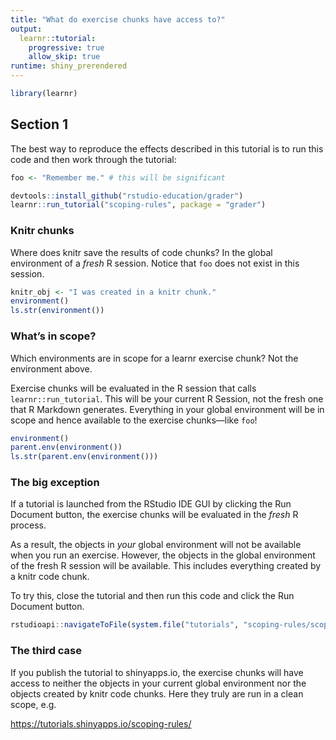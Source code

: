 ```yaml
---
title: "What do exercise chunks have access to?"
output: 
  learnr::tutorial:
    progressive: true
    allow_skip: true
runtime: shiny_prerendered
---
```


```r
library(learnr)
```

## Section 1

The best way to reproduce the effects described in this tutorial is to run this code and then work through the tutorial:

```r
foo <- "Remember me." # this will be significant

devtools::install_github("rstudio-education/grader")
learnr::run_tutorial("scoping-rules", package = "grader")
```

### Knitr chunks

Where does knitr save the results of code chunks? In the global environment of a _fresh_ R session. Notice that `foo` does not exist in this session.

```r
knitr_obj <- "I was created in a knitr chunk."
environment()
ls.str(environment())
```

### What's in scope?

Which environments are in scope for a learnr exercise chunk? Not the environment above.

Exercise chunks will be evaluated in the R session that calls `learnr::run_tutorial`. This will be your current R Session, not the fresh one that R Markdown generates. Everything in your global environment will be in scope and hence available to the exercise chunks---like `foo`! 

```r
environment()
parent.env(environment())
ls.str(parent.env(environment()))
```

### The big exception

If a tutorial is launched from the RStudio IDE GUI by clicking the Run Document button, the exercise chunks will be evaluated in the _fresh_ R process. 

As a result, the objects in _your_ global environment will not be available when you run an exercise. However, the objects in the global environment of the fresh R session will be available. This includes everything created by a knitr code chunk.

To try this, close the tutorial and then run this code and click the Run Document button.

```r
rstudioapi::navigateToFile(system.file("tutorials", "scoping-rules/scoping-rules.Rmd", package = "grader"))
```

### The third case

If you publish the tutorial to shinyapps.io, the exercise chunks will have access to neither the objects in your current global environment nor the objects created by knitr code chunks. Here they truly are run in a clean scope, e.g.

[https://tutorials.shinyapps.io/scoping-rules/](https://tutorials.shinyapps.io/scoping-rules/)